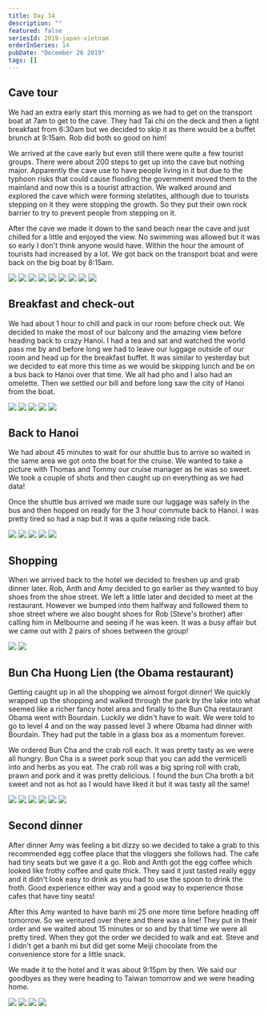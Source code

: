 ```yaml
---
title: Day 14
description: ""
featured: false
seriesId: 2019-japan-vietnam
orderInSeries: 14
pubDate: "December 26 2019"
tags: []
---
```



## Cave tour

We had an extra early start this morning as we had to get on the transport boat at 7am to get to the cave. They had Tai chi on the deck and then a light breakfast from 6:30am but we decided to skip it as there would be a buffet brunch at 9:15am. Rob did both so good on him!

We arrived at the cave early but even still there were quite a few tourist groups. There were about 200 steps to get up into the cave but nothing major. Apparently the cave use to have people living in it but due to the typhoon risks that could cause flooding the government moved them to the mainland and now this is a tourist attraction. We walked around and explored the cave which were forming stelatites, although due to tourists stepping on it they were stopping the growth. So they put their own rock barrier to try to prevent people from stepping on it.

After the cave we made it down to the sand beach near the cave and just chilled for a little and enjoyed the view. No swimming was allowed but it was so early I don't think anyone would have. Within the hour the amount of tourists had increased by a lot. We got back on the transport boat and were back on the big boat by 8:15am.

<Grid columns={4}>
  <Img
    src="/src/content/travel/2019-taiwan-vietnam/assets/20a3958f75ee49cd99620abd93da72b4.jpg"
    aspectRatio={1}
    colSpan={2}
    rowSpan={2}
  />
  <Img
    src="/src/content/travel/2019-taiwan-vietnam/assets/a2b9c4f3ca194e0dbda2e94be0761a28.jpg"
    aspectRatio={1}
  />
  <Img
    src="/src/content/travel/2019-taiwan-vietnam/assets/e5f3e820980b4cbea52ad56100cfd1cf.jpg"
    aspectRatio={1}
  />
  <Img
    src="/src/content/travel/2019-taiwan-vietnam/assets/da62e13d1b834a52ba17e21e768a968b.jpg"
    aspectRatio={1}
  />
  <Img
    src="/src/content/travel/2019-taiwan-vietnam/assets/080c537256434fc8904cc2f00f5b44b3.jpg"
    aspectRatio={1}
  />
  <Img
    src="/src/content/travel/2019-taiwan-vietnam/assets/36b8aa96636b4435980995fa42565009.jpg"
    aspectRatio={1}
  />
  <Img
    src="/src/content/travel/2019-taiwan-vietnam/assets/d541f8781e3e4de8b3c1b54725b481ee.jpg"
    aspectRatio={1}
  />
  <Img
    src="/src/content/travel/2019-taiwan-vietnam/assets/913298f3de764bef8e3fdb8fbf1b87c5.jpg"
    aspectRatio={1}
  />
  <Img
    src="/src/content/travel/2019-taiwan-vietnam/assets/ad3e5c76f2b74ae799f5f98c2e79d300.jpg"
    aspectRatio={1}
  />
</Grid>

## Breakfast and check-out

We had about 1 hour to chill and pack in our room before check out. We decided to make the most of our balcony and the amazing view before heading back to crazy Hanoi. I had a tea and sat and watched the world pass me by and before long we had to leave our luggage outside of our room and head up for the breakfast buffet. It was similar to yesterday but we decided to eat more this time as we would be skipping lunch and be on a bus back to Hanoi over that time. We all had pho and I also had an omelette. Then we settled our bill and before long saw the city of Hanoi from the boat.

<Grid columns={6}>
  <Img
    src="/src/content/travel/2019-taiwan-vietnam/assets/2021c82f830545f2ad6925f837fe22be.jpg"
    aspectRatio={1}
    colSpan={2}
  />
  <Img
    src="/src/content/travel/2019-taiwan-vietnam/assets/40e9aee6793940e893d9507297e86297.jpg"
    aspectRatio={1}
    colSpan={2}
  />
  <Img
    src="/src/content/travel/2019-taiwan-vietnam/assets/3084bf2cad2c42489a27b7b4e27577f5.jpg"
    aspectRatio={1}
    colSpan={2}
  />
  <Img
    src="/src/content/travel/2019-taiwan-vietnam/assets/5e0dc4bf23804a2ea320c1e7f36d533c.jpg"
    aspectRatio={1}
    colSpan={3}
  />
  <Img
    src="/src/content/travel/2019-taiwan-vietnam/assets/ad42d7939f894249a21a09e1c681e9ac.jpg"
    aspectRatio={1}
    colSpan={3}
  />
</Grid>

## Back to Hanoi

We had about 45 minutes to wait for our shuttle bus to arrive so waited in the same area we got onto the boat for the cruise. We wanted to take a picture with Thomas and Tommy our cruise manager as he was so sweet. We took a couple of shots and then caught up on everything as we had data!

Once the shuttle bus arrived we made sure our luggage was safely in the bus and then hopped on ready for the 3 hour commute back to Hanoi. I was pretty tired so had a nap but it was a quite relaxing ride back.

<Grid columns={6}>
  <Img
    src="/src/content/travel/2019-taiwan-vietnam/assets/eacf16b69f6644c987faf895ccd505de.jpg"
    aspectRatio={1}
    colSpan={2}
  />
  <Img
    src="/src/content/travel/2019-taiwan-vietnam/assets/108083d68697457e97d85113cb94319b.jpg"
    aspectRatio={1}
    colSpan={2}
  />
  <Img
    src="/src/content/travel/2019-taiwan-vietnam/assets/2714d607830d4b2a9855da9b04d32c28.jpg"
    aspectRatio={1}
    colSpan={2}
  />
  <Img
    src="/src/content/travel/2019-taiwan-vietnam/assets/b4ea4cb903ac48b0a0d9d9b3399b7ba8.jpg"
    aspectRatio={1}
    colSpan={3}
  />
  <Img
    src="/src/content/travel/2019-taiwan-vietnam/assets/64471ef6c8e441119eb3264502419078.jpg"
    aspectRatio={1}
    colSpan={3}
  />
</Grid>

## Shopping

When we arrived back to the hotel we decided to freshen up and grab dinner later. Rob, Anth and Amy decided to go earlier as they wanted to buy shoes from the shoe street. We left a little later and decided to meet at the restaurant. However we bumped into them halfway and followed them to shoe street where we also bought shoes for Rob (Steve's brother) after calling him in Melbourne and seeing if he was keen. It was a busy affair but we came out with 2 pairs of shoes between the group!

<Grid columns={2}>
  <Img
    src="/src/content/travel/2019-taiwan-vietnam/assets/913f7dd1fff4461293c78231773d0680.jpg"
    aspectRatio={1}
  />
  <Img
    src="/src/content/travel/2019-taiwan-vietnam/assets/ffacd7c7a06b47d1a9e8d055ad40886c.jpg"
    aspectRatio={1}
  />
</Grid>

## Bun Cha Huong Lien (the Obama restaurant)

Getting caught up in all the shopping we almost forgot dinner! We quickly wrapped up the shopping and walked through the park by the lake into what seemed like a richer fancy hotel area and finally to the Bun Cha restaurant Obama went with Bourdain. Luckily we didn't have to wait. We were told to go to level 4 and on the way passed level 3 where Obama had dinner with Bourdain. They had put the table in a glass box as a momentum forever.

We ordered Bun Cha and the crab roll each. It was pretty tasty as we were all hungry. Bun Cha is a sweet pork soup that you can add the vermicelli into and herbs as you eat. The crab roll was a big spring roll with crab, prawn and pork and it was pretty delicious. I found the bun Cha broth a bit sweet and not as hot as I would have liked it but it was tasty all the same!

<Grid columns={3}>
  <Img
    src="/src/content/travel/2019-taiwan-vietnam/assets/e2fae7e7ae8a48d0b6dccaee54a52944.jpg"
    aspectRatio={1}
    colSpan={2}
    rowSpan={2}
  />
  <Img
    src="/src/content/travel/2019-taiwan-vietnam/assets/d387bb01bace413d822f0190ad7705e1.jpg"
    aspectRatio={1}
  />
  <Img
    src="/src/content/travel/2019-taiwan-vietnam/assets/6d72d9238b0a49bc991c05f71e315119.jpg"
    aspectRatio={1}
  />
  <Img
    src="/src/content/travel/2019-taiwan-vietnam/assets/8fa48590e66c4e9a8abc0aea2db4593b.jpg"
    aspectRatio={1}
  />
  <Img
    src="/src/content/travel/2019-taiwan-vietnam/assets/dfc390b80ffc4d54a6506531a7770d49.jpg"
    aspectRatio={1}
  />
  <Img
    src="/src/content/travel/2019-taiwan-vietnam/assets/000d4301934942a892a656d38921a8ed.jpg"
    aspectRatio={1}
  />
</Grid>

## Second dinner

After dinner Amy was feeling a bit dizzy so we decided to take a grab to this recommended egg coffee place that the vloggers she follows had. The cafe had tiny seats but we gave it a go. Rob and Anth got the egg coffee which looked like frothy coffee and quite thick. They said it just tasted really eggy and it didn't look easy to drink as you had to use the spoon to drink the froth. Good experience either way and a good way to experience those cafes that have tiny seats!

After this Amy wanted to have banh mi 25 one more time before heading off tomorrow. So we ventured over there and there was a line! They put in their order and we waited about 15 minutes or so and by that time we were all pretty tired. When they got the order we decided to walk and eat. Steve and I didn't get a banh mi but did get some Meiji chocolate from the convenience store for a little snack.

We made it to the hotel and it was about 9:15pm by then. We said our goodbyes as they were heading to Taiwan tomorrow and we were heading home.

<Grid columns={2}>
  <Img
    src="/src/content/travel/2019-taiwan-vietnam/assets/4a558905e04242d0ba16d8502d5cbbad.jpg"
    aspectRatio={1}
  />
  <Img
    src="/src/content/travel/2019-taiwan-vietnam/assets/1be5ec302733460f9735a5a5c8225054.jpg"
    aspectRatio={1}
  />
  <Img
    src="/src/content/travel/2019-taiwan-vietnam/assets/f78e0debe8744d42ade32d863651a1a9.jpg"
    aspectRatio={1}
  />
  <Img
    src="/src/content/travel/2019-taiwan-vietnam/assets/a93c2662a1614ef2a68c264a56458ab2.jpg"
    aspectRatio={1}
  />
</Grid>
